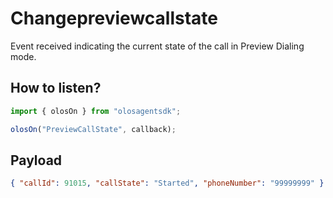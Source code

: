 # Changepreviewcallstate

Event received indicating the current state of the call in Preview Dialing mode.

## How to listen?

```js copy
import { olosOn } from "olosagentsdk";

olosOn("PreviewCallState", callback);
```

## Payload

```json copy
{ "callId": 91015, "callState": "Started", "phoneNumber": "99999999" }
```
